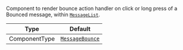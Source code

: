 Component to render bounce action handler on click or long press of a Bounced message, within [`MessageList`](../../../../ui-components/message-list/message-list.mdx).

| Type          | Default                                                                 |
| ------------- | ----------------------------------------------------------------------- |
| ComponentType | [`MessageBounce`](../../../../ui-components/message/message-bounce.mdx) |
